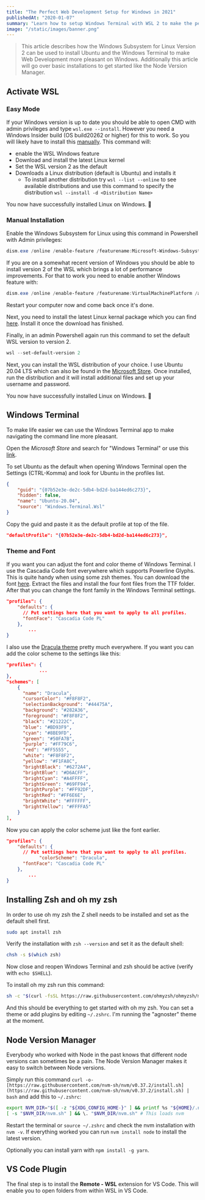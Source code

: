 ```yaml
---
title: "The Perfect Web Development Setup for Windows in 2021"
publishedAt: "2020-01-07"
summary: "Learn how to setup Windows Terminal with WSL 2 to make the perfect Web Development setup on Windows 10."
image: "/static/images/banner.png"
---
```


> This article describes how the Windows Subsystem for Linux Version 2 can be used to install Ubuntu and the Windows Terminal to make Web Development more pleasant on Windows. Additionally this article will go over basic installations to get started like the Node Version Manager.

## Activate WSL

### Easy Mode

If your Windows version is up to date you should be able to open CMD with admin privileges and type `wsl.exe --install`. However you need a Windows Insider build (OS build20262 or higher) for this to work. So you will likely have to install this [manually](#id). This command will:

-   enable the WSL Windows feature
-   Download and install the latest Linux kernel
-   Set the WSL version 2 as the default
-   Downloads a Linux distribution (default is Ubuntu) and installs it
    -   To install another distribution try `wsl --list --online` to see available distributions and use this command to specify the distribution `wsl --install -d <Distribution Name>`

You now have successfully installed Linux on Windows. 🎉

### Manual Installation

Enable the Windows Subsystem for Linux using this command in Powershell with Admin privileges:

```powershell
dism.exe /online /enable-feature /featurename:Microsoft-Windows-Subsystem-Linux /all /norestart
```

If you are on a somewhat recent version of Windows you should be able to install version 2 of the WSL which brings a lot of performance improvements. For that to work you need to enable another Windows feature with:

```powershell
dism.exe /online /enable-feature /featurename:VirtualMachinePlatform /all /norestart
```

Restart your computer now and come back once it's done.

Next, you need to install the latest Linux kernal package which you can find [here](https://wslstorestorage.blob.core.windows.net/wslblob/wsl_update_x64.msi). Install it once the download has finished.

Finally, in an admin Powershell again run this command to set the default WSL version to version 2.

```powershell
wsl --set-default-version 2
```

Next, you can install the WSL distribution of your choice. I use Ubuntu 20.04 LTS which can also be found in the [Microsoft Store](https://www.microsoft.com/store/productId/9N6SVWS3RX71). Once installed, run the distribution and it will install additional files and set up your username and password.

You now have successfully installed Linux on Windows. 🎉

## Windows Terminal

To make life easier we can use the Windows Terminal app to make navigating the command line more pleasant.

Open the _Microsoft Store_ and search for "Windows Terminal" or use this [link](https://www.microsoft.com/store/productId/9N0DX20HK701).

To set Ubuntu as the default when opening Windows Terminal open the Settings (CTRL-Komma) and look for Ubuntu in the profiles list.

```json
{
    "guid": "{07b52e3e-de2c-5db4-bd2d-ba144ed6c273}",
    "hidden": false,
    "name": "Ubuntu-20.04",
    "source": "Windows.Terminal.Wsl"
}
```

Copy the guid and paste it as the default profile at top of the file.

```json
"defaultProfile": "{07b52e3e-de2c-5db4-bd2d-ba144ed6c273}",
```

### Theme and Font

If you want you can adjust the font and color theme of Windows Terminal. I use the Cascadia Code font everywhere which supports Powerline Glyphs. This is quite handy when using some zsh themes. You can download the font [here](https://github.com/microsoft/cascadia-code/releases). Extract the files and install the four font files from the TTF folder. After that you can change the font family in the Windows Terminal settings.

```json
"profiles": {
    "defaults": {
      // Put settings here that you want to apply to all profiles.
      "fontFace": "Cascadia Code PL"
    },
		...
}
```

I also use the [Dracula theme](https://draculatheme.com/) pretty much everywhere. If you want you can add the color scheme to the settings like this:

```json
"profiles": {
			...
},
"schemes": [
    {
      "name": "Dracula",
      "cursorColor": "#F8F8F2",
      "selectionBackground": "#44475A",
      "background": "#282A36",
      "foreground": "#F8F8F2",
      "black": "#21222C",
      "blue": "#BD93F9",
      "cyan": "#8BE9FD",
      "green": "#50FA7B",
      "purple": "#FF79C6",
      "red": "#FF5555",
      "white": "#F8F8F2",
      "yellow": "#F1FA8C",
      "brightBlack": "#6272A4",
      "brightBlue": "#D6ACFF",
      "brightCyan": "#A4FFFF",
      "brightGreen": "#69FF94",
      "brightPurple": "#FF92DF",
      "brightRed": "#FF6E6E",
      "brightWhite": "#FFFFFF",
      "brightYellow": "#FFFFA5"
    }
],
```

Now you can apply the color scheme just like the font earlier.

```json
"profiles": {
    "defaults": {
      // Put settings here that you want to apply to all profiles.
			"colorScheme": "Dracula",
      "fontFace": "Cascadia Code PL"
    },
		...
}
```

## Installing Zsh and oh my zsh

In order to use oh my zsh the Z shell needs to be installed and set as the default shell first.

```bash
sudo apt install zsh
```

Verify the installation with `zsh --version` and set it as the default shell:

```bash
chsh -s $(which zsh)
```

Now close and reopen Windows Terminal and zsh should be active (verify with `echo $SHELL`).

To install oh my zsh run this command:

```bash
sh -c "$(curl -fsSL https://raw.githubusercontent.com/ohmyzsh/ohmyzsh/master/tools/install.sh)"
```

And this should be everything to get started with oh my zsh. You can set a theme or add plugins by editing `~/.zshrc`. I'm running the "agnoster" theme at the moment.

## Node Version Manager

Everybody who worked with Node in the past knows that different node versions can sometimes be a pain. The Node Version Manager makes it easy to switch between Node versions.

Simply run this command `curl -o- [https://raw.githubusercontent.com/nvm-sh/nvm/v0.37.2/install.sh](https://raw.githubusercontent.com/nvm-sh/nvm/v0.37.2/install.sh) | bash` and add this to `~/.zshrc`:

```bash
export NVM_DIR="$([ -z "${XDG_CONFIG_HOME-}" ] && printf %s "${HOME}/.nvm" || printf %s "${XDG_CONFIG_HOME}/nvm")"
[ -s "$NVM_DIR/nvm.sh" ] && \. "$NVM_DIR/nvm.sh" # This loads nvm
```

Restart the terminal or `source ~/.zshrc` and check the nvm installation with `nvm -v`. If everything worked you can run `nvm install node` to install the latest version.

Optionally you can install yarn with `npm install -g yarn`.

## VS Code Plugin

The final step is to install the **Remote - WSL** extension for VS Code. This will enable you to open folders from within WSL in VS Code.
